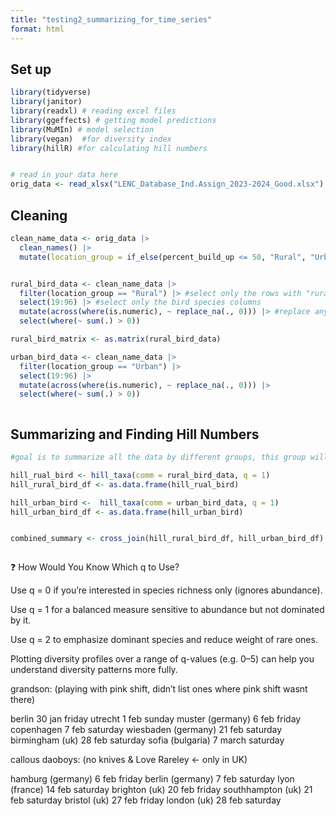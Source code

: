 ```yaml
---
title: "testing2_summarizing_for_time_series"
format: html
---
```


## Set up

```r
library(tidyverse)
library(janitor)
library(readxl) # reading excel files
library(ggeffects) # getting model predictions
library(MuMIn) # model selection
library(vegan)  #for diversity index
library(hillR) #for calculating hill numbers


# read in your data here
orig_data <- read_xlsx("LENC_Database_Ind.Assign_2023-2024_Good.xlsx")


```

## Cleaning

```r

clean_name_data <- orig_data |> 
  clean_names() |> 
  mutate(location_group = if_else(percent_build_up <= 50, "Rural", "Urban"))


rural_bird_data <- clean_name_data |> 
  filter(location_group == "Rural") |> #select only the rows with "rural" as the location_group
  select(19:96) |> #select only the bird species columns
  mutate(across(where(is.numeric), ~ replace_na(., 0))) |> #replace any NA with 0's 
  select(where(~ sum(.) > 0))

rural_bird_matrix <- as.matrix(rural_bird_data)

urban_bird_data <- clean_name_data |> 
  filter(location_group == "Urban") |> 
  select(19:96) |> 
  mutate(across(where(is.numeric), ~ replace_na(., 0))) |> 
  select(where(~ sum(.) > 0))



```


## Summarizing and Finding Hill Numbers

```r
#goal is to summarize all the data by different groups, this group will be bird surveys grouped by built up percent cut off

hill_rual_bird <- hill_taxa(comm = rural_bird_data, q = 1)
hill_rural_bird_df <- as.data.frame(hill_rual_bird)

hill_urban_bird <-  hill_taxa(comm = urban_bird_data, q = 1)
hill_urban_bird_df <- as.data.frame(hill_urban_bird)


combined_summary <- cross_join(hill_rural_bird_df, hill_urban_bird_df) #join each survey type summaries by location



```

❓ How Would You Know Which q to Use?

Use q = 0 if you're interested in species richness only (ignores abundance).

Use q = 1 for a balanced measure sensitive to abundance but not dominated by it.

Use q = 2 to emphasize dominant species and reduce weight of rare ones.

Plotting diversity profiles over a range of q-values (e.g. 0–5) can help you understand diversity patterns more fully.





grandson: (playing with pink shift, didn't list ones where pink shift wasnt there)

berlin 30 jan friday
utrecht 1 feb sunday
muster (germany) 6 feb friday
copenhagen 7 feb saturday
wiesbaden (germany) 21 feb saturday
birmingham (uk) 28 feb saturday
sofia (bulgaria) 7 march saturday


callous daoboys: (no knives & Love Rareley <- only in UK)

hamburg (germany) 6 feb friday
berlin (germany) 7 feb saturday
lyon (france) 14 feb saturday
brighton (uk) 20 feb friday
southhampton (uk) 21 feb saturday
bristol (uk) 27 feb friday
london (uk) 28 feb saturday








